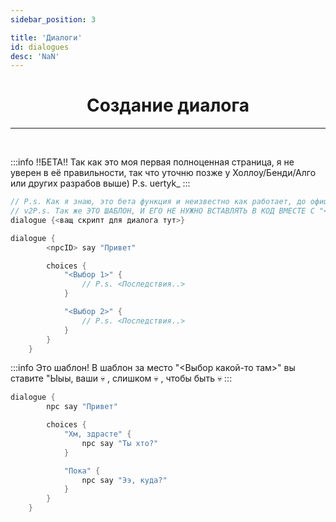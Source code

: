 ```yaml
---
sidebar_position: 3

title: 'Диалоги'
id: dialogues
desc: 'NaN'
---
```


<div align="center">

# Создание диалога

---

<br />

<div align="left" id="dont-copy">

:::info !!БЕТА!!
Так как это моя первая полноценная страница, я не уверен в её правильности, так что уточню позже у Холлоу/Бенди/Алго или других разрабов выше)
P.s. uertyk_
:::

```kts title="Основа диалога"
// P.s. Как я знаю, это бета функция и неизвестно как работает, до официального релиза движка на 2.0 она может поменяться полностью!
// v2P.s. Так же ЭТО ШАБЛОН, И ЕГО НЕ НУЖНО ВСТАВЛЯТЬ В КОД ВМЕСТЕ С "<>" !!!
dialogue {<ващ скрипт для диалога тут>}
```

```kts title="Шаблон диалога"
dialogue {
        <npcID> say "Привет"

        choices {
            "<Выбор 1>" {
                // P.s. <Последствия..>
            }

            "<Выбор 2>" {
                // P.s. <Последствия..>
            }
        }
    }
```

:::info Это шаблон!
В шаблон за место "<Выбор какой-то там>" вы ставите "Ыыы, ваши 💀 , слишком 💀 , чтобы быть 💀
:::

```kts title="Пример диалога"
dialogue {
        npc say "Привет"

        choices {
            "Хм, здрасте" {
                npc say "Ты хто?"
            }

            "Пока" {
                npc say "Ээ, куда?"
            }
        }
    }
```
